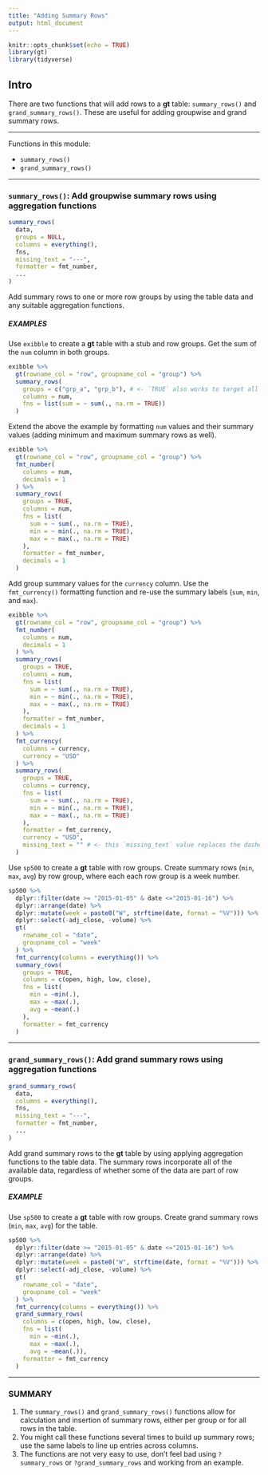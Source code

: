 ```yaml
---
title: "Adding Summary Rows"
output: html_document
---
```


```r
knitr::opts_chunk$set(echo = TRUE)
library(gt)
library(tidyverse)
```

## Intro

There are two functions that will add rows to a **gt** table: `summary_rows()` and `grand_summary_rows()`. These are useful for adding groupwise and grand summary rows.

------

Functions in this module:

- `summary_rows()`
- `grand_summary_rows()`

------


### `summary_rows()`: Add groupwise summary rows using aggregation functions

``` r
summary_rows(
  data,
  groups = NULL,
  columns = everything(),
  fns,
  missing_text = "---",
  formatter = fmt_number,
  ...
)
```

Add summary rows to one or more row groups by using the table data and any suitable aggregation functions.

##### EXAMPLES

Use `exibble` to create a **gt** table with a stub and row groups. Get the sum of the `num` column in both groups.

```r
exibble %>%
  gt(rowname_col = "row", groupname_col = "group") %>%
  summary_rows(
    groups = c("grp_a", "grp_b"), # <- `TRUE` also works to target all groups
    columns = num,
    fns = list(sum = ~ sum(., na.rm = TRUE))
  )
```


Extend the above the example by formatting `num` values and their summary values (adding minimum and maximum summary rows as well).

```r
exibble %>%
  gt(rowname_col = "row", groupname_col = "group") %>%
  fmt_number(
    columns = num,
    decimals = 1
  ) %>%
  summary_rows(
    groups = TRUE,
    columns = num,
    fns = list(
      sum = ~ sum(., na.rm = TRUE),
      min = ~ min(., na.rm = TRUE),
      max = ~ max(., na.rm = TRUE)
    ),
    formatter = fmt_number,
    decimals = 1
  )
```


Add group summary values for the `currency` column. Use the `fmt_currency()` formatting function and re-use the summary labels (`sum`, `min`, and `max`).

```r
exibble %>%
  gt(rowname_col = "row", groupname_col = "group") %>%
  fmt_number(
    columns = num,
    decimals = 1
  ) %>%
  summary_rows(
    groups = TRUE,
    columns = num,
    fns = list(
      sum = ~ sum(., na.rm = TRUE),
      min = ~ min(., na.rm = TRUE),
      max = ~ max(., na.rm = TRUE)
    ),
    formatter = fmt_number,
    decimals = 1
  ) %>%
  fmt_currency(
    columns = currency,
    currency = "USD"
  ) %>%
  summary_rows(
    groups = TRUE,
    columns = currency,
    fns = list(
      sum = ~ sum(., na.rm = TRUE),
      min = ~ min(., na.rm = TRUE),
      max = ~ max(., na.rm = TRUE)
    ),
    formatter = fmt_currency,
    currency = "USD",
    missing_text = "" # <- this `missing_text` value replaces the dashes with nothing
  )
```


Use `sp500` to create a **gt** table with row groups. Create summary rows (`min`, `max`, `avg`) by row group, where each each row group is a week number.

```r
sp500 %>%
  dplyr::filter(date >= "2015-01-05" & date <="2015-01-16") %>%
  dplyr::arrange(date) %>%
  dplyr::mutate(week = paste0("W", strftime(date, format = "%V"))) %>%
  dplyr::select(-adj_close, -volume) %>%
  gt(
    rowname_col = "date",
    groupname_col = "week"
  ) %>%
  fmt_currency(columns = everything()) %>%
  summary_rows(
    groups = TRUE,
    columns = c(open, high, low, close),
    fns = list(
      min = ~min(.),
      max = ~max(.),
      avg = ~mean(.)
    ),
    formatter = fmt_currency
  )
```

------

### `grand_summary_rows()`: Add grand summary rows using aggregation functions

``` r
grand_summary_rows(
  data,
  columns = everything(),
  fns,
  missing_text = "---",
  formatter = fmt_number,
  ...
)
```

Add grand summary rows to the **gt** table by using applying aggregation functions to the table data. The summary rows incorporate all of the available data, regardless of whether some of the data are part of row groups.

##### EXAMPLE

Use `sp500` to create a **gt** table with row groups. Create grand summary rows (`min`, `max`, `avg`) for the table.

```r
sp500 %>%
  dplyr::filter(date >= "2015-01-05" & date <="2015-01-16") %>%
  dplyr::arrange(date) %>%
  dplyr::mutate(week = paste0("W", strftime(date, format = "%V"))) %>%
  dplyr::select(-adj_close, -volume) %>%
  gt(
    rowname_col = "date",
    groupname_col = "week"
  ) %>%
  fmt_currency(columns = everything()) %>%
  grand_summary_rows(
    columns = c(open, high, low, close),
    fns = list(
      min = ~min(.),
      max = ~max(.),
      avg = ~mean(.)),
    formatter = fmt_currency
  )
```

------

### SUMMARY

1. The `summary_rows()` and `grand_summary_rows()` functions allow for calculation and insertion of summary rows, either per group or for all rows in the table.
2. You might call these functions several times to build up summary rows; use the same labels to line up entries across columns.
3. The functions are not very easy to use, don't feel bad using `?summary_rows` or `?grand_summary_rows` and working from an example.
